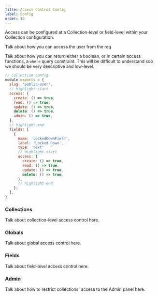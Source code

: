 ```yaml
---
title: Access Control Config
label: Config
order: 10
---
```


Access can be configured at a Collection-level or field-level within your Collection configuration.

Talk about how you can access the user from the req

Talk about how you can return either a boolean, or in certain access functions, a `where` query constraint. This will be difficult to understand soo we should be very descriptive and low-level.

```js
// Collection config
module.exports = {
  slug: 'public-user',
  // highlight-start
  access: {
    create: () => true,
    read: () => true,
    update: () => true,
    delete: () => true,
    admin: () => true,
  },
  // highlight-end
  fields: [
    {
      name: 'lockedDownField',
      label: 'Locked Down',
      type: 'text'
      // highlight-start
      access: {
        create: () => true,
        read: () => true,
        update: () => true,
        delete: () => true,
      },
      // highlight-end
    };
  ],
}
```

### Collections

Talk about collection-level access control here.


### Globals

Talk about global access control here.

### Fields

Talk about field-level access control here.

### Admin

Talk about how to restrict collections' access to the Admin panel here.
